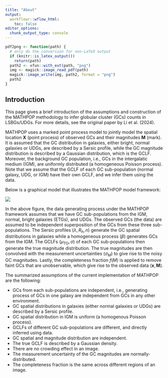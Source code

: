 ```yaml
---
title: "About"
output:
  workflowr::wflow_html:
    toc: false
editor_options:
  chunk_output_type: console
---
```


```r
pdf2png <- function(path) {
  # only do the conversion for non-LaTeX output
  if (knitr::is_latex_output())
    return(path)
  path2 <- xfun::with_ext(path, "png")
  img <- magick::image_read_pdf(path)
  magick::image_write(img, path2, format = "png")
  path2
}
```


## Introduction

This page gives a brief introduction of the assumptions and construction of the MATHPOP methodology to infer globular cluster (GCs) counts in LSBGs/UDGs. For more details, see the original paper by Li et al. (2024).

MATHPOP uses a marked point process model to jointly model the spatial location $\mathbf{X}$ (point process) of observed GCs and their magnitudes $\mathbf{M}$ (mark). It is assumed that the GC distribution in galaxies, either bright, normal galaxies or UDGs, are described by a Sersic profile, while the GC magnitude distribution is described by a Gaussian distribution, which is the GCLF. Moreover, the background GC population, i.e., GCs in the intergalatic medium (IGM), are uniformly distributed (a homogeneous Poisson process). Note that we assume that the GCLF of each GC sub-population (normal galaxy, UDG, or IGM) have their own GCLF, and we infer them using the data.

Below is a graphical model that illustrates the MATHPOP model framework:

![](assets/graph_mod.png)

In the above figure, the data generating process under the MATHPOP framework assumes that we have GC sub-populations from the IGM, normal, bright galaxies (ETGs), and UDGs. The observed GCs (the data) are assumed to be independent superposition of the GCs from these three sub-populations. The Sersic profiles ($\lambda, R_h, n$) generate the GC spatial distributions in galaxies while a homogeneous process ($\beta$) generates GCs from the IGM. The GCLFs ($\mu_{\text{TO}}, \sigma$) of each GC sub-populations then generate the true magnitude distribution. The true magnitudes are then convolved with the measurement uncertainties ($\sigma_M$) to give rise to the noisy GC magnitudes. Lastly, the completeness fraction $f(M)$ is applied to remove faint GCs that are unobservable, which give rise to the observed data ($\mathbf{x}, \mathbf{M}$).

The summarized assumptions of the current implementation of MATHPOP are the following:

* GCs from each sub-populations are independent, i.e., generating process of GCs in one galaxy are independent from GCs in any other environment.
* GC spatial distributions in galaxies (either normal galaxies or UDGs) are described by a Sersic profile.
* GC spatial distribution in IGM is uniform (a homogenous Poisson process).
* GCLFs of different GC sub-populations are different, and directly inferred using data.
* GC spatial and magnitude distribution are independent.
* The true GCLF is described by a Gaussian density.
* There are no crowding effect in an image.
* The measurement uncertainty of the GC magnitudes are normally-distributed.
* The completeness fraction is the same across different regions of an image.







